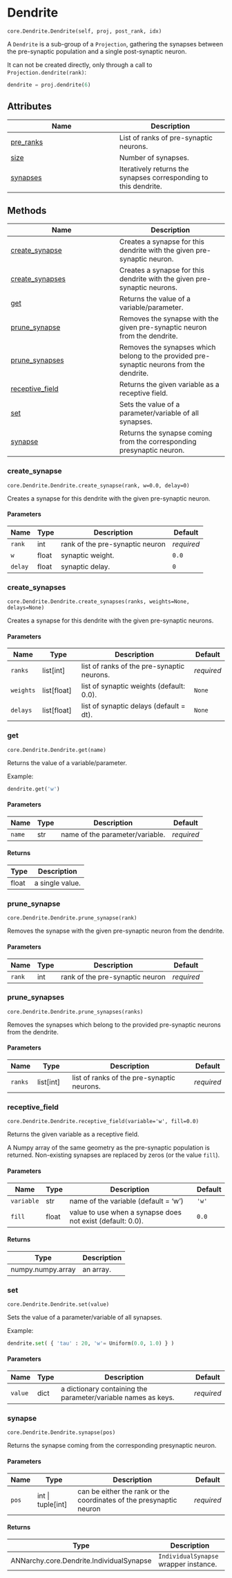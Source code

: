 # Dendrite { #ANNarchy.core.Dendrite.Dendrite }

`core.Dendrite.Dendrite(self, proj, post_rank, idx)`

A `Dendrite` is a sub-group of a `Projection`, gathering the synapses between the pre-synaptic population and a single post-synaptic neuron.

It can not be created directly, only through a call to ``Projection.dendrite(rank)``:

```python
dendrite = proj.dendrite(6)
```

## Attributes

| Name | Description |
| --- | --- |
| [pre_ranks](#ANNarchy.core.Dendrite.Dendrite.pre_ranks) | List of ranks of pre-synaptic neurons. |
| [size](#ANNarchy.core.Dendrite.Dendrite.size) | Number of synapses. |
| [synapses](#ANNarchy.core.Dendrite.Dendrite.synapses) | Iteratively returns the synapses corresponding to this dendrite. |

## Methods

| Name | Description |
| --- | --- |
| [create_synapse](#ANNarchy.core.Dendrite.Dendrite.create_synapse) | Creates a synapse for this dendrite with the given pre-synaptic neuron. |
| [create_synapses](#ANNarchy.core.Dendrite.Dendrite.create_synapses) | Creates a synapse for this dendrite with the given pre-synaptic neurons. |
| [get](#ANNarchy.core.Dendrite.Dendrite.get) | Returns the value of a variable/parameter. |
| [prune_synapse](#ANNarchy.core.Dendrite.Dendrite.prune_synapse) | Removes the synapse with the given pre-synaptic neuron from the dendrite. |
| [prune_synapses](#ANNarchy.core.Dendrite.Dendrite.prune_synapses) | Removes the synapses which belong to the provided pre-synaptic neurons from the dendrite. |
| [receptive_field](#ANNarchy.core.Dendrite.Dendrite.receptive_field) | Returns the given variable as a receptive field. |
| [set](#ANNarchy.core.Dendrite.Dendrite.set) | Sets the value of a parameter/variable of all synapses. |
| [synapse](#ANNarchy.core.Dendrite.Dendrite.synapse) | Returns the synapse coming from the corresponding presynaptic neuron. |

### create_synapse { #ANNarchy.core.Dendrite.Dendrite.create_synapse }

`core.Dendrite.Dendrite.create_synapse(rank, w=0.0, delay=0)`

Creates a synapse for this dendrite with the given pre-synaptic neuron.

#### Parameters

| Name    | Type   | Description                     | Default    |
|---------|--------|---------------------------------|------------|
| `rank`  | int    | rank of the pre-synaptic neuron | _required_ |
| `w`     | float  | synaptic weight.                | `0.0`      |
| `delay` | float  | synaptic delay.                 | `0`        |

### create_synapses { #ANNarchy.core.Dendrite.Dendrite.create_synapses }

`core.Dendrite.Dendrite.create_synapses(ranks, weights=None, delays=None)`

Creates a synapse for this dendrite with the given pre-synaptic neurons.

#### Parameters

| Name      | Type          | Description                                | Default    |
|-----------|---------------|--------------------------------------------|------------|
| `ranks`   | list\[int\]   | list of ranks of the pre-synaptic neurons. | _required_ |
| `weights` | list\[float\] | list of synaptic weights (default: 0.0).   | `None`     |
| `delays`  | list\[float\] | list of synaptic delays (default = dt).    | `None`     |

### get { #ANNarchy.core.Dendrite.Dendrite.get }

`core.Dendrite.Dendrite.get(name)`

Returns the value of a variable/parameter.

Example:

```python
dendrite.get('w')
```

#### Parameters

| Name   | Type   | Description                     | Default    |
|--------|--------|---------------------------------|------------|
| `name` | str    | name of the parameter/variable. | _required_ |

#### Returns

| Type   | Description     |
|--------|-----------------|
| float  | a single value. |

### prune_synapse { #ANNarchy.core.Dendrite.Dendrite.prune_synapse }

`core.Dendrite.Dendrite.prune_synapse(rank)`

Removes the synapse with the given pre-synaptic neuron from the dendrite.

#### Parameters

| Name   | Type   | Description                     | Default    |
|--------|--------|---------------------------------|------------|
| `rank` | int    | rank of the pre-synaptic neuron | _required_ |

### prune_synapses { #ANNarchy.core.Dendrite.Dendrite.prune_synapses }

`core.Dendrite.Dendrite.prune_synapses(ranks)`

Removes the synapses which belong to the provided pre-synaptic neurons from the dendrite.

#### Parameters

| Name    | Type        | Description                                | Default    |
|---------|-------------|--------------------------------------------|------------|
| `ranks` | list\[int\] | list of ranks of the pre-synaptic neurons. | _required_ |

### receptive_field { #ANNarchy.core.Dendrite.Dendrite.receptive_field }

`core.Dendrite.Dendrite.receptive_field(variable='w', fill=0.0)`

Returns the given variable as a receptive field.

A Numpy array of the same geometry as the pre-synaptic population is returned. 
Non-existing synapses are replaced by zeros (or the value ``fill``).

#### Parameters

| Name       | Type   | Description                                                | Default   |
|------------|--------|------------------------------------------------------------|-----------|
| `variable` | str    | name of the variable (default = 'w')                       | `'w'`     |
| `fill`     | float  | value to use when a synapse does not exist (default: 0.0). | `0.0`     |

#### Returns

| Type              | Description   |
|-------------------|---------------|
| numpy.numpy.array | an array.     |

### set { #ANNarchy.core.Dendrite.Dendrite.set }

`core.Dendrite.Dendrite.set(value)`

Sets the value of a parameter/variable of all synapses.

Example:

```python
dendrite.set( { 'tau' : 20, 'w'= Uniform(0.0, 1.0) } )
```

#### Parameters

| Name    | Type   | Description                                                   | Default    |
|---------|--------|---------------------------------------------------------------|------------|
| `value` | dict   | a dictionary containing the parameter/variable names as keys. | _required_ |

### synapse { #ANNarchy.core.Dendrite.Dendrite.synapse }

`core.Dendrite.Dendrite.synapse(pos)`

Returns the synapse coming from the corresponding presynaptic neuron.

#### Parameters

| Name   | Type                | Description                                                         | Default    |
|--------|---------------------|---------------------------------------------------------------------|------------|
| `pos`  | int \| tuple\[int\] | can be either the rank or the coordinates of the presynaptic neuron | _required_ |

#### Returns

| Type                                     | Description                           |
|------------------------------------------|---------------------------------------|
| ANNarchy.core.Dendrite.IndividualSynapse | `IndividualSynapse` wrapper instance. |